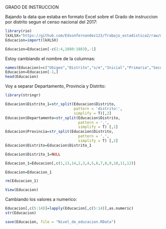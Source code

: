 GRADO DE INSTRUCCION

Bajando la data que estaba en formato Excel sobre el Grado de instruccion por distrito segun el censo nacional del 2017:

```{r}
library(rio)
lkXLSX="https://github.com/Edsonfernandez123/Trabajo_estadistica2/raw/master/Grado_de_instruccion.xlsx"
Educacion=import(lkXLSX)
```

```{r}
Educacion=Educacion[-c(1:4,1880:1883),-1]
```

Estoy cambiando el nombre de la columnas: 

```{r}
names(Educacion)=c("Ubigeo","Distrito","s/e","Inicial","Primaria","Secundaria","Basica_especial","Superior_no_universitaria_incompleta","Superior_no_universitaria_completa","Superior_universitaria_incompleta","Superior_universitaria_completa","Maestria/Doctorado")
Educacion=Educacion[-1,]
head(Educacion)
```

Voy a separar Departamento, Provincia y Distrito:

```{r}
library(stringr)
```

```{r}

Educacion$Distrito_1=str_split(Educacion$Distrito,
                               pattern = 'distrito:',
                               simplify = T)[,2]
Educacion$Departamento=str_split(Educacion$Distrito,
                                 pattern = ',',
                                 simplify = T) [,1]
Educacion$Provincia=str_split(Educacion$Distrito,
                                 pattern = ',',
                                 simplify = T) [,2]
Educacion$Distrito=Educacion$Distrito_1

Educacion$Distrito_1=NULL

```

```{r}
Educacion_1=Educacion[,c(1,13,14,2,3,4,5,6,7,8,9,10,11,12)]

Educacion=Educacion_1

rm(Educacion_1)

View(Educacion)
```

Cambiando los valores a numerico:

```{r}
Educacion[,c(5:14)]=lapply(Educacion[,c(5:14)],as.numeric)
str(Educacion)
```

```{r}
save(Educacion, file = "Nivel_de_educacion.RData")
```

